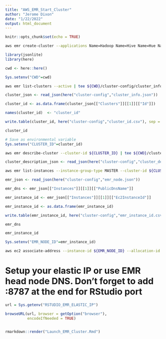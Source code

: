 ```yaml
---
title: "AWS_EMR_Start_Cluster"
author: "Jerome Dixon"
date: "1/22/2022"
output: html_document
---
```


```r
knitr::opts_chunk$set(echo = TRUE)
```

```sh

aws emr create-cluster --applications Name=Hadoop Name=Hive Name=Hue Name=Spark Name=Pig --tags 'Project=ILS' --ec2-attributes '{"KeyName":"ecs-lambda","InstanceProfile":"EMR_EC2_DefaultRole","SubnetId":"subnet-07950d9f2eb4d936d","EmrManagedSlaveSecurityGroup":"sg-040af67bc708a5425","EmrManagedMasterSecurityGroup":"sg-063a1a27f01fac9b1"}' --release-label emr-6.4.0 --log-uri 's3n://aws-logs-535362115856-us-east-1/elasticmapreduce/' --instance-groups '[{"InstanceCount":5,"BidPrice":"OnDemandPrice","EbsConfiguration":{"EbsBlockDeviceConfigs":[{"VolumeSpecification":{"SizeInGB":80,"VolumeType":"gp2"},"VolumesPerInstance":2}]},"InstanceGroupType":"CORE","InstanceType":"c4.8xlarge","Name":"Core - 4"},{"InstanceCount":1,"BidPrice":"OnDemandPrice","EbsConfiguration":{"EbsBlockDeviceConfigs":[{"VolumeSpecification":{"SizeInGB":80,"VolumeType":"gp2"},"VolumesPerInstance":2}]},"InstanceGroupType":"MASTER","InstanceType":"c4.8xlarge","Name":"Master - 1"}]' --auto-scaling-role EMR_AutoScaling_DefaultRole --bootstrap-actions '[{"Path":"s3://pgx-terraform/scripts/sparklyr_emr6.sh","Name":"Install R|RStudio"}]' --ebs-root-volume-size 100 --service-role EMR_DefaultRole --enable-debugging --name 'PGx-ADE' --scale-down-behavior TERMINATE_AT_TASK_COMPLETION --region us-east-1 

```


```r

library(jsonlite)
library(here)

cwd <- here::here()

Sys.setenv("CWD"=cwd)

```


```sh

aws emr list-clusters --active | tee ${CWD}/cluster-config/cluster_info.json

```


```r

cluster_json <- read_json(here("cluster-config","cluster_info.json"))

cluster_id <- as.data.frame(cluster_json[["Clusters"]][[1]][["Id"]])

names(cluster_id)  <- "cluster_id"

write.table(cluster_id, here("cluster-config","cluster_id.csv"), sep = ";", col.names = FALSE, row.names = FALSE)

cluster_id

# Save as environmental variable
Sys.setenv("CLUSTER_ID"=cluster_id)

```


```sh

aws emr describe-cluster --cluster-id ${CLUSTER_ID} | tee ${CWD}/cluster-config/cluster_description.json

```


```r


cluster_description_json <- read_json(here("cluster-config","cluster_description.json"))


```


```sh

aws emr list-instances --instance-group-type MASTER --cluster-id ${CLUSTER_ID} | tee ${CWD}/cluster-config/emr_node.json

```



```r

emr_json <- read_json(here("cluster-config","emr_node.json"))

emr_dns <- emr_json[["Instances"]][[1]][["PublicDnsName"]]

emr_instance_id <- emr_json[["Instances"]][[1]][["Ec2InstanceId"]]

emr_instance_id <- as.data.frame(emr_instance_id)

write.table(emr_instance_id, here("cluster-config","emr_instance_id.csv"), sep = ";", col.names = FALSE, row.names = FALSE)

emr_dns

emr_instance_id

Sys.setenv("EMR_NODE_ID"=emr_instance_id)

```


```sh

aws ec2 associate-address --instance-id ${EMR_NODE_ID} --allocation-id eipalloc-02c7d5490720b3cf6


```

# Setup your elastic IP or use EMR head node DNS. Don't forget to add :8787 at the end for RStudio port


```r

url = Sys.getenv("RSTUDIO_EMR_ELASTIC_IP")

browseURL(url, browser = getOption("browser"),
          encodeIfNeeded = TRUE)
          
```


```r

rmarkdown::render("Launch_EMR_Cluster.Rmd")

```
